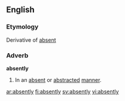 ==English==

===Etymology===
Derivative of [[absent]]
===Adverb===
'''absently'''

#In an [[absent]] or [[abstracted]] [[manner]].

[[ar:absently]]
[[fi:absently]]
[[sv:absently]]
[[vi:absently]]